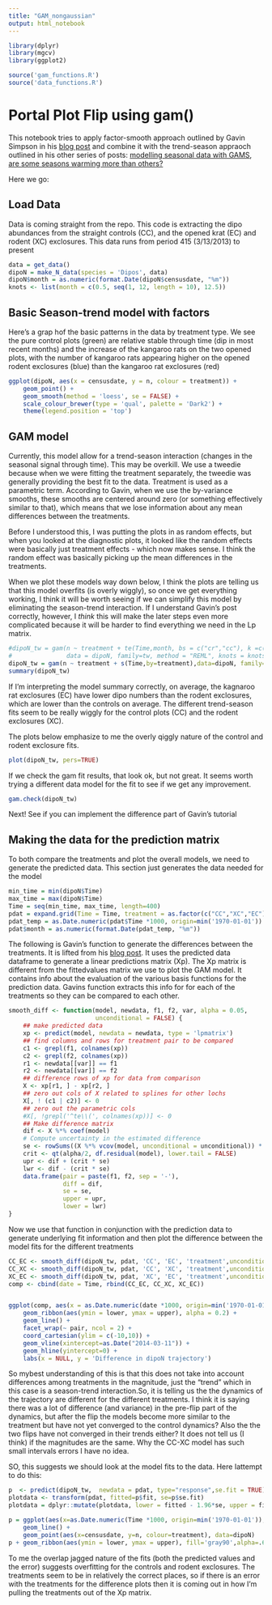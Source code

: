 ```yaml
---
title: "GAM_nongaussian"
output: html_notebook
---
```


```r
library(dplyr)
library(mgcv)
library(ggplot2)

source('gam_functions.R')
source('data_functions.R')
```

# Portal Plot Flip using gam()

This notebook tries to apply factor-smooth approach outlined by Gavin 
Simpson in his [blog post](https://www.fromthebottomoftheheap.net/2017/10/10/difference-splines-i/)
and combine it with the trend-season appraoch outlined in his other series of
posts: [modelling seasonal data with GAMS](https://www.fromthebottomoftheheap.net/2014/05/09/modelling-seasonal-data-with-gam/),
[are some seasons warming more than others?](https://www.fromthebottomoftheheap.net/2015/11/23/are-some-seasons-warming-more-than-others/)

Here we go:

## Load Data

Data is coming straight from the repo. This code is extracting the dipo 
abundances from the straight controls (CC), and the opened krat (EC) and rodent 
(XC) exclosures. This data runs from period 415 (3/13/2013) to present

```r
data = get_data()
dipoN = make_N_data(species = 'Dipos', data)
dipoN$month = as.numeric(format.Date(dipoN$censusdate, "%m"))
knots <- list(month = c(0.5, seq(1, 12, length = 10), 12.5))
```

## Basic Season-trend model with factors

Here's a grap hof the basic patterns in the data by treatment type. We see
the pure control plots (green) are relative stable through time (dip in most 
recent months) and the increase of the kangaroo rats on the two opened plots, 
with the number of kangaroo rats appearing higher on the opened rodent 
exclosures (blue) than the kangaroo rat exclosures (red)


```r
ggplot(dipoN, aes(x = censusdate, y = n, colour = treatment)) +
    geom_point() +
    geom_smooth(method = 'loess', se = FALSE) +
    scale_colour_brewer(type = 'qual', palette = 'Dark2') +
    theme(legend.position = 'top')
```

## GAM model

Currently, this model allow for a trend-season interaction (changes in the
seasonal signal through time). This may be overkill. We use a tweedie because
when we were fitting the treatment separately, the tweedie was generally
providing the best fit to the data. Treatment is used as a parametric term.
According to Gavin, when we use the by-variance smooths, these smooths are
centered around zero (or something effectively similar to that), which means
that we lose information about any mean differences between the treatments.

Before I understood this, I was putting the plots in as random effects, but
when you looked at the diagnostic plots, it looked like the random effects
were basically just treatment effects - which now makes sense. I think the
random effect was basically picking up the mean differences in the treatments.

When we plot these models way down below, I think the plots are telling us that
this model overfits (is overly wiggly), so once we get everything working,
I think it will be worth seeing if we can simplify this model by eliminating
the season-trend interaction. If I understand Gavin's post correctly, however,
I *think* this will make the later steps even more complicated because it
will be harder to find everything we need in the Lp matrix.

```r
#dipoN_tw = gam(n ~ treatment + te(Time,month, bs = c("cr","cc"), k =c(10,12), by=treatment),
#               data = dipoN, family=tw, method = "REML", knots = knots)
dipoN_tw = gam(n ~ treatment + s(Time,by=treatment),data=dipoN, family=tw)
summary(dipoN_tw)
```

If I'm interpreting the model summary correctly, on average, the kagnaroo rat 
exclosures (EC) have lower dipo numbers than the rodent exclosures, which are 
lower than the controls on average. The different trend-season fits seem to be really wiggly for the
control plots (CC) and the rodent exclosures (XC).

The plots below emphasize to me the overly qiggly nature of the control 
and rodent exclosure fits.
```r
plot(dipoN_tw, pers=TRUE)
```
If we check the gam fit results, that look ok, but not great. It seems worth trying a
different data model for the fit to see if we get any improvement.
```r
gam.check(dipoN_tw)
```

Next! See if you can implement the difference part of Gavin's tutorial

## Making the data for the prediction matrix

To both compare the treatments and plot the overall models, we need to 
generate the predicted data. This section just generates the data needed
for the model

```r
min_time = min(dipoN$Time)
max_time = max(dipoN$Time)
Time = seq(min_time, max_time, length=400)
pdat = expand.grid(Time = Time, treatment = as.factor(c("CC","XC","EC")))
pdat_temp = as.Date.numeric(pdat$Time *1000, origin=min('1970-01-01'))
pdat$month = as.numeric(format.Date(pdat_temp, "%m"))
```

The following is Gavin's function to generate the differences between
the treatments. It is lifted from his [blog post](https://www.fromthebottomoftheheap.net/2017/10/10/difference-splines-i/).
It uses the predicted data dataframe to generate a linear predictions matrix (Xp).
The Xp matrix is different from the fittedvalues matrix we use to plot the GAM
model. It contains info about the evaluation of the various basis functions for
the prediction data. Gavins function extracts this info for for each of the 
treatments so they can be compared to each other. 

```r
smooth_diff <- function(model, newdata, f1, f2, var, alpha = 0.05,
                        unconditional = FALSE) {
    ## make predicted data
    xp <- predict(model, newdata = newdata, type = 'lpmatrix')
    ## find columns and rows for treatment pair to be compared
    c1 <- grepl(f1, colnames(xp))
    c2 <- grepl(f2, colnames(xp))
    r1 <- newdata[[var]] == f1
    r2 <- newdata[[var]] == f2
    ## difference rows of xp for data from comparison
    X <- xp[r1, ] - xp[r2, ]
    ## zero out cols of X related to splines for other lochs
    X[, ! (c1 | c2)] <- 0
    ## zero out the parametric cols
    #X[, !grepl('^te\\(', colnames(xp))] <- 0
    ## Make difference matrix
    dif <- X %*% coef(model)
    # Compute uncertainty in the estimated difference
    se <- rowSums((X %*% vcov(model, unconditional = unconditional)) * X)
    crit <- qt(alpha/2, df.residual(model), lower.tail = FALSE)
    upr <- dif + (crit * se)
    lwr <- dif - (crit * se)
    data.frame(pair = paste(f1, f2, sep = '-'),
               diff = dif,
               se = se,
               upper = upr,
               lower = lwr)
}

```

Now we use that function in conjunction with the prediction data to generate
underlying fit information and then plot the difference between the model
fits for the different treatments
```r
CC_EC <- smooth_diff(dipoN_tw, pdat, 'CC', 'EC', 'treatment',unconditional=T)
CC_XC <- smooth_diff(dipoN_tw, pdat, 'CC', 'XC', 'treatment',unconditional=T)
XC_EC <- smooth_diff(dipoN_tw, pdat, 'XC', 'EC', 'treatment',unconditional=T)
comp <- cbind(date = Time, rbind(CC_EC, CC_XC, XC_EC))


ggplot(comp, aes(x = as.Date.numeric(date *1000, origin=min('1970-01-01')), y = diff, group = pair)) +
    geom_ribbon(aes(ymin = lower, ymax = upper), alpha = 0.2) +
    geom_line() +
    facet_wrap(~ pair, ncol = 2) +
    coord_cartesian(ylim = c(-10,10)) +
    geom_vline(xintercept=as.Date("2014-03-11")) +
    geom_hline(yintercept=0) +
    labs(x = NULL, y = 'Difference in dipoN trajectory')

```
So mybest understanding of this is that this does not take into account
differences among treatments in the magnitude, just the "trend" which in this
case is a season-trend interaction.So, it is telling us the the dynamics of
the trajectory are different for the different treatments. I think it is saying
there was a lot of difference (and variance) in the pre-flip part of the
dynamics, but after the flip the models become more similar to the treatment
but have not yet converged to the control dynamics? Also the the two flips
have not converged in their trends either? It does not tell us
(I think) if the magnitudes are the same. Why the CC-XC model has such small
intervals errors I have no idea.

SO, this suggests we should look at the model fits to the data. Here Iattempt to
do this:

```r
p  <- predict(dipoN_tw,  newdata = pdat, type="response",se.fit = TRUE)
plotdata <- transform(pdat, fitted=p$fit, se=p$se.fit)
plotdata = dplyr::mutate(plotdata, lower = fitted - 1.96*se, upper = fitted + 1.96*se)

p = ggplot(aes(x=as.Date.numeric(Time *1000, origin=min('1970-01-01')), y=fitted, colour=treatment), data=plotdata) +
    geom_line() +
    geom_point(aes(x=censusdate, y=n, colour=treatment), data=dipoN)
p + geom_ribbon(aes(ymin = lower, ymax = upper), fill='gray90',alpha=.6)

```

To me the overlap jagged nature of the fits (both the predicted values and the
error) suggests overfitting for the controls and rodent exclosures. The 
treatments seem to be in relatively the correct places, so if there is an error
with the treatments for the difference plots then it is coming out in how
I'm pulling the treatments out of the Xp matrix.